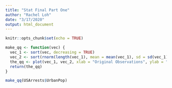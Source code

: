 ```yaml
---
title: "Stat Final Part One"
author: "Rachel Loh"
date: "3/17/2020"
output: html_document
---
```


```r
knitr::opts_chunk$set(echo = TRUE)
```

```r
make_qq <- function(vec) {
  vec_1 <- sort(vec, decreasing = TRUE)
  vec_2 <- sort(rnorm(length(vec_1), mean = mean(vec_1), sd = sd(vec_1)), decreasing = TRUE)
  the_qq <- plot(vec_1, vec_2, xlab = "Original Observations", ylab = "Normal Samples", main = "QQ Plot") + abline(lm(vec_1 ~ vec_2))
  return(the_qq)
}

make_qq(USArrests$UrbanPop)
```



















